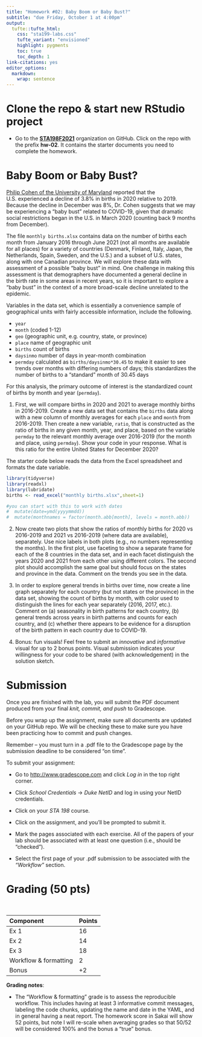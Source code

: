 ```yaml
---
title: "Homework #02: Baby Boom or Baby Bust?"
subtitle: "due Friday, October 1 at 4:00pm"
output: 
  tufte::tufte_html:
    css: "sta199-labs.css"
    tufte_variant: "envisioned"
    highlight: pygments
    toc: true
    toc_depth: 1
link-citations: yes
editor_options: 
  markdown: 
    wrap: sentence
---
```



# Clone the repo & start new RStudio project 

-   Go to the [**STA198F2021**](https://github.com/STA198F2021) organization on GitHub. Click on the repo with the prefix **hw-02**. It contains the starter documents you need to complete the homework.



# Baby Boom or Baby Bust?

[Philip Cohen of the University of Maryland](https://osf.io/preprints/socarxiv/qwxz3/) reported that the U.S.\ experienced a decline of 3.8% in births in 2020 relative to 2019. Because the decline in December was 8%, Dr. Cohen suggests that we may be experiencing a "baby bust" related to COVID-19, given that dramatic social restrictions began in the U.S.\ in March 2020 (counting back 9 months from December).

The file `monthly births.xlsx` contains data on the number of births each month from January 2016 through June 2021 (not all months are available for all places) for a variety of countries (Denmark, Finland, Italy, Japan, the Netherlands, Spain, Sweden, and the U.S.) and a subset of U.S.\ states, along with one Canadian province. We will explore these data with assessment of a possible "baby bust" in mind. One challenge in making this assessment is that demographers have documented a general decline in the birth rate in some areas in recent years, so it is important to explore a "baby bust" in the context of a more broad-scale decline unrelated to the epidemic.

Variables in the data set, which is essentially a convenience sample of geographical units with fairly accessible information, include the following.

- `year`
- `month` (coded 1-12)
- `geo` (geographic unit, e.g. country, state, or province)
- `place` name of geographic unit
- `births` count of births
- `daysinmo` number of days in year-month combination
- `permday` calculated as `births/daysinmo*30.45` to make it easier to see trends over months with differing numbers of days; this standardizes the number of births to a "standard" month of 30.45 days

For this analysis, the primary outcome of interest is the standardized count of births by month and year (`permday`).

1. First, we will compare births in 2020 and 2021 to average monthly births in 2016-2019. Create a new data set that contains the `births` data along with a new column of monthly averages for each `place` and `month` from 2016-2019. Then create a new variable, `ratio`, that is constructed as the ratio of births in any given month, year, and place, based on the variable `permday` to the relevant monthly average over 2016-2019 (for the month and place, using `permday`). Show your code in your response. What is this ratio for the entire United States for December 2020?

The starter code below reads the data from the Excel spreadsheet and formats the date variable.

```r
library(tidyverse)
library(readxl)
library(lubridate)
births <- read_excel("monthly births.xlsx",sheet=1)

#you can start with this to work with dates
#  mutate(date=ymd(yyyymmdd)) 
#  mutate(monthnames = factor(month.abb[month], levels = month.abb)) 

```


2. Now create two plots that show the ratios of monthly births for 2020 vs 2016-2019 and 2021 vs 2016-2019 (where data are available), separately. Use nice labels in both plots (e.g., no numbers representing the months).  In the first plot, use faceting to show a separate frame for each of the 8 countries in the data set, and in each facet distinguish the years 2020 and 2021 from each other using different colors.  The second plot should accomplish the same goal but should focus on the states and province in the data.  Comment on the trends you see in the data.


3. In order to explore general trends in births over time, now create a line graph separately for each country (but not states or the province) in the data set, showing the count of births by month, with color used to distinguish the lines for each year separately (2016, 2017, etc.).  Comment on (a) seasonality in birth patterns for each country, (b) general trends across years in birth patterns and counts for each country, and (c) whether there appears to be evidence for a disruption of the birth pattern in each country due to COVID-19.


4. Bonus: fun visuals! Feel free to submit an *innovative* and *informative* visual for up to 2 bonus points. Visual submission indicates your willingness for your code to be shared (with acknowledgement) in the solution sketch.


# Submission

Once you are finished with the lab, you will submit the PDF document produced from your final *knit, commit, and push* to Gradescope.

Before you wrap up the assignment, make sure all documents are updated on your GitHub repo. We will be checking these to make sure you have been practicing how to commit and push changes.

Remember -- you must turn in a .pdf file to the Gradescope page by the submission deadline to be considered "on time".

To submit your assignment:

-   Go to <http://www.gradescope.com> and click *Log in* in the top right corner.

-   Click *School Credentials* $\rightarrow$ *Duke NetID* and log in using your NetID credentials.

-   Click on your *STA 198* course.

-   Click on the assignment, and you'll be prompted to submit it.

-   Mark the pages associated with each exercise. All of the papers of your lab should be associated with at least one question (i.e., should be "checked").

-   Select the first page of your .pdf submission to be associated with the *"Workflow"* section.

# Grading (50 pts)

<br>

| Component | Points |
|:----------|:-------|
| Ex 1      | 16      |
| Ex 2      | 14     |
| Ex 3      | 18      |
| Workflow & formatting   | 2      |
| Bonus     | +2     |

**Grading notes**:

-   The "Workflow & formatting" grade is to assess the reproducible workflow. This includes having at least 3 informative commit messages, labeling the code chunks, updating the name and date in the YAML, and in general having a neat report. The homework score in Sakai will show 52 points, but note I will re-scale when averaging grades so that 50/52 will be considered 100% and the bonus a "true" bonus. 

